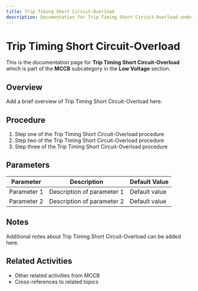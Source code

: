 ```yaml
---
title: Trip Timing Short Circuit-Overload
description: Documentation for Trip Timing Short Circuit-Overload under MCCB in Low Voltage category
---
```


# Trip Timing Short Circuit-Overload

This is the documentation page for **Trip Timing Short Circuit-Overload** which is part of the **MCCB** subcategory in the **Low Voltage** section.

## Overview

Add a brief overview of Trip Timing Short Circuit-Overload here.

## Procedure

1. Step one of the Trip Timing Short Circuit-Overload procedure
2. Step two of the Trip Timing Short Circuit-Overload procedure
3. Step three of the Trip Timing Short Circuit-Overload procedure

## Parameters

| Parameter | Description | Default Value |
|-----------|-------------|---------------|
| Parameter 1 | Description of parameter 1 | Default value |
| Parameter 2 | Description of parameter 2 | Default value |

## Notes

Additional notes about Trip Timing Short Circuit-Overload can be added here.

## Related Activities

- Other related activities from MCCB
- Cross-references to related topics
